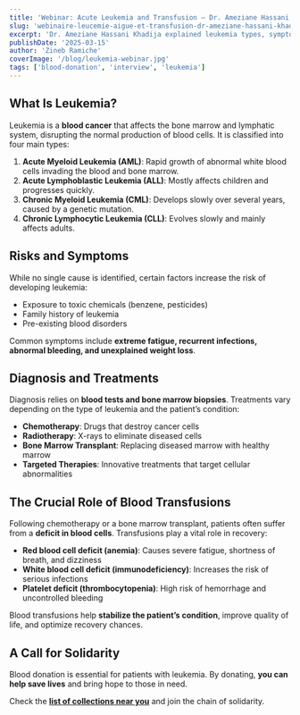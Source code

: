 ```yaml
---
title: 'Webinar: Acute Leukemia and Transfusion — Dr. Ameziane Hassani Khadija Explains the Importance of Blood Donation'
slug: 'webinaire-leucemie-aigue-et-transfusion-dr-ameziane-hassani-khadija-explique-l-importance-du-don-de-sang'
excerpt: 'Dr. Ameziane Hassani Khadija explained leukemia types, symptoms, and treatments, and emphasized the vital role of blood transfusions in stabilizing patients and improving their quality of life.'
publishDate: '2025-03-15'
author: 'Zineb Ramiche'
coverImage: '/blog/leukemia-webinar.jpg'
tags: ['blood-donation', 'interview', 'leukemia']
---
```


## What Is Leukemia?

Leukemia is a **blood cancer** that affects the bone marrow and lymphatic system, disrupting the normal production of blood cells. It is classified into four main types:

1. **Acute Myeloid Leukemia (AML)**: Rapid growth of abnormal white blood cells invading the blood and bone marrow.
2. **Acute Lymphoblastic Leukemia (ALL)**: Mostly affects children and progresses quickly.
3. **Chronic Myeloid Leukemia (CML)**: Develops slowly over several years, caused by a genetic mutation.
4. **Chronic Lymphocytic Leukemia (CLL)**: Evolves slowly and mainly affects adults.

## Risks and Symptoms

While no single cause is identified, certain factors increase the risk of developing leukemia:

- Exposure to toxic chemicals (benzene, pesticides)
- Family history of leukemia
- Pre-existing blood disorders

Common symptoms include **extreme fatigue, recurrent infections, abnormal bleeding, and unexplained weight loss**.

## Diagnosis and Treatments

Diagnosis relies on **blood tests and bone marrow biopsies**. Treatments vary depending on the type of leukemia and the patient’s condition:

- **Chemotherapy**: Drugs that destroy cancer cells
- **Radiotherapy**: X-rays to eliminate diseased cells
- **Bone Marrow Transplant**: Replacing diseased marrow with healthy marrow
- **Targeted Therapies**: Innovative treatments that target cellular abnormalities

## The Crucial Role of Blood Transfusions

Following chemotherapy or a bone marrow transplant, patients often suffer from a **deficit in blood cells**. Transfusions play a vital role in recovery:

- **Red blood cell deficit (anemia)**: Causes severe fatigue, shortness of breath, and dizziness
- **White blood cell deficit (immunodeficiency)**: Increases the risk of serious infections
- **Platelet deficit (thrombocytopenia)**: High risk of hemorrhage and uncontrolled bleeding

Blood transfusions help **stabilize the patient’s condition**, improve quality of life, and optimize recovery chances.

## A Call for Solidarity

Blood donation is essential for patients with leukemia. By donating, **you can help save lives** and bring hope to those in need.

Check the [**list of collections near you**](https://tabarro3.ma/campaigns) and join the chain of solidarity.


